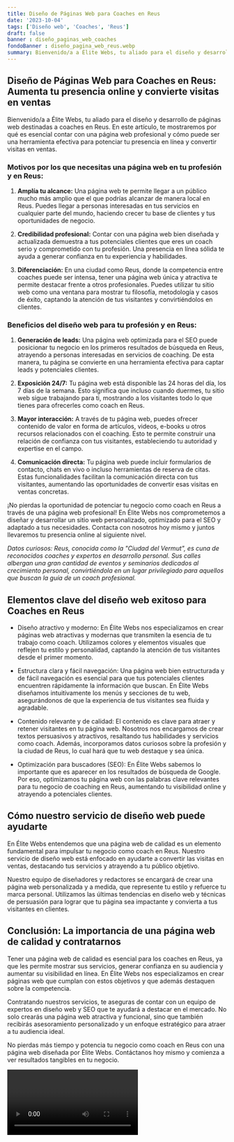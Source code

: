 ```yaml
---
title: Diseño de Páginas Web para Coaches en Reus
date: '2023-10-04'
tags: ['Diseño web', 'Coaches', 'Reus']
draft: false
banner : diseño_paginas_web_coaches
fondoBanner : diseño_pagina_web_reus.webp
summary: Bienvenido/a a Élite Webs, tu aliado para el diseño y desarrollo de páginas web destinadas a coaches en Reus. En este artículo, te mostraremos por qué es esencial contar con una página web profesional y cómo puede ser una herramienta efectiva para potenciar tu presencia en línea y convertir visitas en ventas.
---
```


## Diseño de Páginas Web para Coaches en Reus: Aumenta tu presencia online y convierte visitas en ventas

Bienvenido/a a Élite Webs, tu aliado para el diseño y desarrollo de páginas web destinadas a coaches en Reus. En este artículo, te mostraremos por qué es esencial contar con una página web profesional y cómo puede ser una herramienta efectiva para potenciar tu presencia en línea y convertir visitas en ventas.

### Motivos por los que necesitas una página web en tu profesión y en Reus:

1. **Amplía tu alcance:** Una página web te permite llegar a un público mucho más amplio que el que podrías alcanzar de manera local en Reus. Puedes llegar a personas interesadas en tus servicios en cualquier parte del mundo, haciendo crecer tu base de clientes y tus oportunidades de negocio.

2. **Credibilidad profesional:** Contar con una página web bien diseñada y actualizada demuestra a tus potenciales clientes que eres un coach serio y comprometido con tu profesión. Una presencia en línea sólida te ayuda a generar confianza en tu experiencia y habilidades.

3. **Diferenciación:** En una ciudad como Reus, donde la competencia entre coaches puede ser intensa, tener una página web única y atractiva te permite destacar frente a otros profesionales. Puedes utilizar tu sitio web como una ventana para mostrar tu filosofía, metodología y casos de éxito, captando la atención de tus visitantes y convirtiéndolos en clientes.

### Beneficios del diseño web para tu profesión y en Reus:

1. **Generación de leads:** Una página web optimizada para el SEO puede posicionar tu negocio en los primeros resultados de búsqueda en Reus, atrayendo a personas interesadas en servicios de coaching. De esta manera, tu página se convierte en una herramienta efectiva para captar leads y potenciales clientes.

2. **Exposición 24/7:** Tu página web está disponible las 24 horas del día, los 7 días de la semana. Esto significa que incluso cuando duermes, tu sitio web sigue trabajando para ti, mostrando a los visitantes todo lo que tienes para ofrecerles como coach en Reus.

3. **Mayor interacción:** A través de tu página web, puedes ofrecer contenido de valor en forma de artículos, videos, e-books u otros recursos relacionados con el coaching. Esto te permite construir una relación de confianza con tus visitantes, estableciendo tu autoridad y expertise en el campo.

4. **Comunicación directa:** Tu página web puede incluir formularios de contacto, chats en vivo o incluso herramientas de reserva de citas. Estas funcionalidades facilitan la comunicación directa con tus visitantes, aumentando las oportunidades de convertir esas visitas en ventas concretas.

¡No pierdas la oportunidad de potenciar tu negocio como coach en Reus a través de una página web profesional! En Élite Webs nos comprometemos a diseñar y desarrollar un sitio web personalizado, optimizado para el SEO y adaptado a tus necesidades. Contacta con nosotros hoy mismo y juntos llevaremos tu presencia online al siguiente nivel.

*Datos curiosos: Reus, conocida como la "Ciudad del Vermut", es cuna de reconocidos coaches y expertos en desarrollo personal. Sus calles albergan una gran cantidad de eventos y seminarios dedicados al crecimiento personal, convirtiéndola en un lugar privilegiado para aquellos que buscan la guía de un coach profesional.*

<GifSeo />

<Cta />

## Elementos clave del diseño web exitoso para Coaches en Reus

- Diseño atractivo y moderno: En Élite Webs nos especializamos en crear páginas web atractivas y modernas que transmiten la esencia de tu trabajo como coach. Utilizamos colores y elementos visuales que reflejen tu estilo y personalidad, captando la atención de tus visitantes desde el primer momento.

- Estructura clara y fácil navegación: Una página web bien estructurada y de fácil navegación es esencial para que tus potenciales clientes encuentren rápidamente la información que buscan. En Élite Webs diseñamos intuitivamente los menús y secciones de tu web, asegurándonos de que la experiencia de tus visitantes sea fluida y agradable.

- Contenido relevante y de calidad: El contenido es clave para atraer y retener visitantes en tu página web. Nosotros nos encargamos de crear textos persuasivos y atractivos, resaltando tus habilidades y servicios como coach. Además, incorporamos datos curiosos sobre la profesión y la ciudad de Reus, lo cual hará que tu web destaque y sea única.

- Optimización para buscadores (SEO): En Élite Webs sabemos lo importante que es aparecer en los resultados de búsqueda de Google. Por eso, optimizamos tu página web con las palabras clave relevantes para tu negocio de coaching en Reus, aumentando tu visibilidad online y atrayendo a potenciales clientes.

## Cómo nuestro servicio de diseño web puede ayudarte

En Élite Webs entendemos que una página web de calidad es un elemento fundamental para impulsar tu negocio como coach en Reus. Nuestro servicio de diseño web está enfocado en ayudarte a convertir las visitas en ventas, destacando tus servicios y atrayendo a tu público objetivo. 

Nuestro equipo de diseñadores y redactores se encargará de crear una página web personalizada y a medida, que represente tu estilo y refuerce tu marca personal. Utilizamos las últimas tendencias en diseño web y técnicas de persuasión para lograr que tu página sea impactante y convierta a tus visitantes en clientes.

## Conclusión: La importancia de una página web de calidad y contratarnos

Tener una página web de calidad es esencial para los coaches en Reus, ya que les permite mostrar sus servicios, generar confianza en su audiencia y aumentar su visibilidad en línea. En Élite Webs nos especializamos en crear páginas web que cumplan con estos objetivos y que además destaquen sobre la competencia.

Contratando nuestros servicios, te aseguras de contar con un equipo de expertos en diseño web y SEO que te ayudará a destacar en el mercado. No solo crearás una página web atractiva y funcional, sino que también recibirás asesoramiento personalizado y un enfoque estratégico para atraer a tu audiencia ideal.

No pierdas más tiempo y potencia tu negocio como coach en Reus con una página web diseñada por Élite Webs. Contáctanos hoy mismo y comienza a ver resultados tangibles en tu negocio.

<Video />

<CtaBot job='Coaches' city='Reus'/>

<Gmaps query='Reus+españa+maps' />
